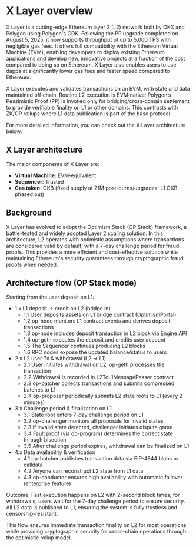 # X Layer overview

X Layer is a cutting-edge Ethereum layer 2 (L2) network built by OKX and Polygon using Polygon's CDK. Following the PP upgrade completed on August 5, 2025, it now supports throughput of up to 5,000 TPS with negligible gas fees. It offers full compatibility with the Ethereum Virtual Machine (EVM), enabling developers to deploy existing Ethereum applications and develop new, innovative projects at a fraction of the cost compared to doing so on Ethereum. X Layer also enables users to use dapps at significantly lower gas fees and faster speed compared to Ethereum.

X Layer executes and validates transactions on an EVM, with state and data maintained off‑chain. Routine L2 execution is EVM‑native; Polygon’s Pessimistic Proof (PP) is invoked only for bridging/cross‑domain settlement to provide verifiable finality on L1 or other domains. This contrasts with ZK/OP rollups where L1 data publication is part of the base protocol.

For more detailed information, you can check out the X Layer architecture below.

## X Layer architecture
The major components of X Layer are:
- **Virtual Machine**: EVM‑equivalent
- **Sequencer**: Trusted 
- **Gas token**: OKB (fixed supply at 21M post-burns/upgrades; L1 OKB phased out) 


## Background
X Layer has evolved to adopt the Optimism Stack (OP Stack) framework, a battle-tested and widely adopted Layer 2 scaling solution. In this architecture, L2 operates with optimistic assumptions where transactions are considered valid by default, with a 7-day challenge period for fraud proofs. This provides a more efficient and cost-effective solution while maintaining Ethereum's security guarantees through cryptographic fraud proofs when needed.

## Architecture flow (OP Stack mode)
Starting from the user deposit on L1:

- 1.x L1 deposit → credit on L2 (bridge in)
  - 1.1 User deposits assets on L1 bridge contract (OptimismPortal)
  - 1.2 op-node monitors L1 contract events and derives deposit transactions
  - 1.3 op-node includes deposit transaction in L2 block via Engine API
  - 1.4 op-geth executes the deposit and credits user account
  - 1.5 The Sequencer continues producing L2 blocks
  - 1.6 RPC nodes expose the updated balance/status to users
- 2.x L2 user Tx & withdrawal (L2 → L1)
  - 2.1 User initiates withdrawal on L2; op-geth processes the transaction
  - 2.2 Withdrawal is recorded in L2ToL1MessagePasser contract
  - 2.3 op-batcher collects transactions and submits compressed batches to L1
  - 2.4 op-proposer periodically submits L2 state roots to L1 (every 2 minutes)
- 3.x Challenge period & finalization on L1
  - 3.1 State root enters 7-day challenge period on L1
  - 3.2 op-challenger monitors all proposals for invalid states
  - 3.3 If invalid state detected, challenger initiates dispute game
  - 3.4 Fault proof (via op-program) determines the correct state through bisection
  - 3.5 After challenge period expires, withdrawal can be finalized on L1
- 4.x Data availability & verification
  - 4.1 op-batcher publishes transaction data via EIP-4844 blobs or calldata
  - 4.2 Anyone can reconstruct L2 state from L1 data
  - 4.3 op-conductor ensures high availability with automatic failover (enterprise feature)

Outcome: Fast execution happens on L2 with 2-second block times; for withdrawals, users wait for the 7-day challenge period to ensure security. All L2 data is published to L1, ensuring the system is fully trustless and censorship-resistant.

This flow ensures immediate transaction finality on L2 for most operations while providing cryptographic security for cross-chain operations through the optimistic rollup model.

